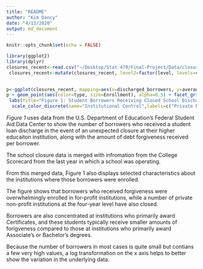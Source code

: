 ```yaml
---
title: "README"
author: "Kim Dancy"
date: "4/13/2020"
output: md_document
---
```


```r
knitr::opts_chunk$set(echo = FALSE)
```
```r
library(ggplot2)
library(dplyr)
closures_recent<-read.csv("~/Desktop/Stat 479/Final-Project/Data/closures_recent")
 closures_recent<-mutate(closures_recent, level2=factor(level, levels=c("Certificate", "Associate's", "Bachelor's", "Other")), ordered=TRUE)
  

p<-ggplot(closures_recent, mapping=aes(x=discharged_borrowers, y=average_discharge)) 
p + geom_point(aes(color=type, size=Enrollment), alpha=0.5) + facet_grid(~level2, margins=TRUE) + scale_x_log10() + scale_y_continuous(labels=scales::dollar)  + theme(legend.position = "bottom", legend.box="vertical") +
 labs(title="Figure 1: Student Borrowers Receiving Closed School Discharge", x="Number of Borrowers Receiving Loan Forgiveness (Log Scale)", y="Average Amount of Debt Forgiven") +
  scale_color_discrete(name="Institutional Control",labels=c("Private Nonprofit", "Private For-Profit", "Public"))


```

_Figure 1_ uses data from the U.S. Department of Education's Federal Student Aid Data Center to show the number of borrowers who received a student loan discharge in the event of an unexpected closure at their higher educaiton institution, along with the amount of debt forgiveness received per borrower. 

The school closure data is merged with infromation from the College Scorecard from the last year in which a school was operating. 

From this merged data, Figure 1 also displays selected characteristics about the institutions where those borrowers were enrolled. 

The figure shows that borrowers who received forgiveness were overwhelmingly enrolled in for-profit institutions, while a number of private non-profit institutions at the four-year level have also closed. 

Borrowers are also concentrated at institutions who primarily award Certificates, and these students typically receive smaller amounts of forigveness compared to those at institutions who primarily award Associate's or Bachelor's degrees. 

Because the number of borrowers in most cases is quite small but contians a few very high values, a log transformation on the x axis helps to better show the variation in the underlying data. 

